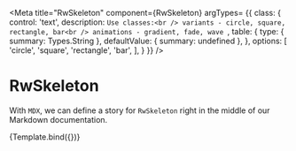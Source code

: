 
<Meta
  title="RwSkeleton"
  component={RwSkeleton}
  argTypes= {{
    class: {
      control: 'text',
      description: `Use classes:<br />
        variants - circle, square, rectangle, bar<br />
        animations - gradient, fade, wave
      `,
      table: {
        type: { summary: Types.String },
        defaultValue: { summary: undefined },
      },
      options: [
        'circle',
        'square',
        'rectangle',
        'bar',
      ],
    }
  }}
/>


# RwSkeleton

With `MDX`, we can define a story for `RwSkeleton` right in the middle of our
Markdown documentation.

<Canvas withSource='none'>
  <Story
    name="Default"
    args={{
      class: 'rectangle gradient',
    }}
  >
    {Template.bind({})}
  </Story>
</Canvas>


<Source
  language='html'
  dark
  format={false}
  code={DEFAULT_CODE}
/>

<ArgsTable story="Default" />
